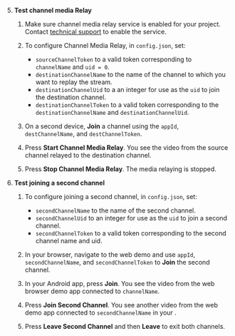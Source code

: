 <PlatformWrapper platform="android">

5. **Test channel media Relay**

    1. Make sure channel media relay service is enabled for your project. Contact [technical support](support@agora.io) to enable the service.

    1. To configure Channel Media Relay, in `config.json`, set:
        
        - `sourceChannelToken` to a valid token corresponding to `channelName` and `uid = 0`.
        - `destinationChannelName` to the name of the channel to which you want to replay the stream.
        - `destinationChannelUid` to a an integer for use as the `uid` to join the destination channel.
        - `destinationChannelToken` to a valid token corresponding to the `destinationChannelName` and `destinationChannelUid`.

    1. On a second device, **Join** a channel using the `appId`, `destChannelName`, and `destChannelToken`.

    1. Press **Start Channel Media Relay**. You see the video from the source channel relayed to the destination channel.

    1. Press **Stop Channel Media Relay**. The media relaying is stopped.

6. **Test joining a second channel**

    1. To configure joining a second channel, in `config.json`, set:

        - `secondChannelName` to the name of the second channel.
        - `secondChannelUid` to an integer for use as the `uid` to join a second channel.
        - `secondChannelToken` to a valid token corresponding to the second channel name and uid.

    1. In your browser, navigate to the <Link target="_blank" to="{{Global.DEMO_BASIC_VIDEO_CALL_URL}}"><Vg k="COMPANY" /> web demo</Link> and use `appId`, `secondChannelName`, and `secondChannelToken` to **Join** the second channel.

    1. In your Android app, press **Join**. You see the video from the web browser demo app connected to `channelName`.

    1. Press **Join Second Channel**. You see another video from the web demo app connected to `secondChannelName` in your <Vpl k="CLIENT" />.

    1. Press **Leave Second Channel** and then **Leave** to exit both channels.

</PlatformWrapper>
